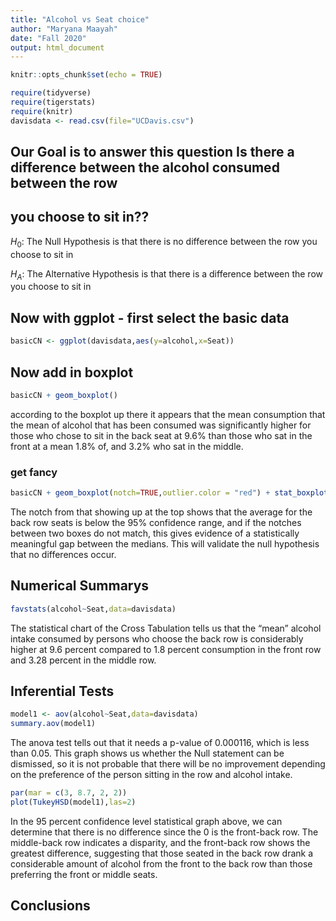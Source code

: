 ```yaml
---
title: "Alcohol vs Seat choice"
author: "Maryana Maayah"
date: "Fall 2020"
output: html_document
---
```


```r
knitr::opts_chunk$set(echo = TRUE)
```

```r
require(tidyverse)
require(tigerstats)
require(knitr)
davisdata <- read.csv(file="UCDavis.csv")
```


## Our Goal is to answer this question Is there a difference between the alcohol consumed between the row
## you choose to sit in??

$H_0$: The Null Hypothesis is that there is no difference between the row you choose to sit in

$H_A$: The Alternative Hypothesis is that there is a difference between the row you choose to sit in

## Now with ggplot - first select the basic data

```r
basicCN <- ggplot(davisdata,aes(y=alcohol,x=Seat))
```
## Now add in boxplot

```r
basicCN + geom_boxplot()
```
  
  according to the boxplot up there it appears that the mean consumption that the mean of alcohol that has been consumed was significantly higher for those who chose to sit in the back seat at 9.6% than those who sat in the front at a mean 1.8% of, and 3.2% who sat in the middle. 
  
  
### get fancy  

```r
basicCN + geom_boxplot(notch=TRUE,outlier.color = "red") + stat_boxplot(geom ='errorbar') + labs(title="Fancy notch boxplot \n with 2 lines")
```
 
 The notch from that showing up at the top shows that the average for the back row seats is below the 95% confidence range, and if the notches between two boxes do not match, this gives evidence of a statistically meaningful gap between the medians. This will validate the null hypothesis that no differences occur.
 
## Numerical Summarys 

```r
favstats(alcohol~Seat,data=davisdata)
```

The statistical chart of the Cross Tabulation tells us that the "mean" alcohol intake consumed by persons who choose the back row is considerably higher at 9.6 percent compared to 1.8 percent consumption in the front row and 3.28 percent in the middle row.

## Inferential Tests

```r
model1 <- aov(alcohol~Seat,data=davisdata)
summary.aov(model1)
```

The anova test tells out that it needs a p-value of 0.000116, which is less than 0.05. This graph shows us whether the Null statement can be dismissed, so it is not probable that there will be no improvement depending on the preference of the person sitting in the row and alcohol intake.


```r
par(mar = c(3, 8.7, 2, 2))
plot(TukeyHSD(model1),las=2)
```

In the 95 percent confidence level statistical graph above, we can determine that there is no difference since the 0 is the front-back row. The middle-back row indicates a disparity, and the front-back row shows the greatest difference, suggesting that those seated in the back row drank a considerable amount of alcohol from the front to the back row than those preferring the front or middle seats.

## Conclusions


